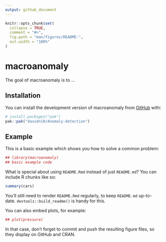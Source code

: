 ```yaml
---
output: github_document
---
```


<!-- README.md is generated from README.Rmd. Please edit that file -->

```r
knitr::opts_chunk$set(
  collapse = TRUE,
  comment = "#>",
  fig.path = "man/figures/README-",
  out.width = "100%"
)
```

# macroanomaly

<!-- badges: start -->
<!-- badges: end -->

The goal of macroanomaly is to ...

## Installation

You can install the development version of macroanomaly from [GitHub](https://github.com/) with:

``` r
# install.packages("pak")
pak::pak("davidn10/Anomaly-detection")
```

## Example

This is a basic example which shows you how to solve a common problem:

```r
## library(macroanomaly)
## basic example code
```

What is special about using `README.Rmd` instead of just `README.md`? You can include R chunks like so:

```r
summary(cars)
```

You'll still need to render `README.Rmd` regularly, to keep `README.md` up-to-date. `devtools::build_readme()` is handy for this.

You can also embed plots, for example:

```r
## plot(pressure)
```

In that case, don't forget to commit and push the resulting figure files, so they display on GitHub and CRAN.
